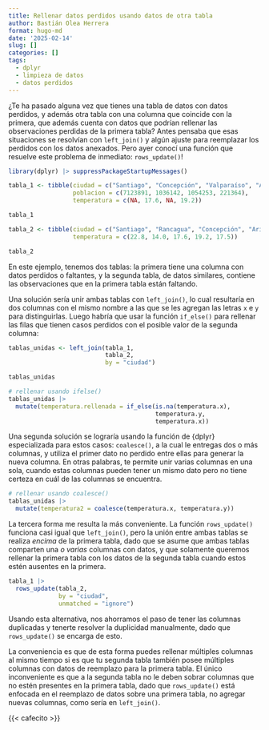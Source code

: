 ```yaml
---
title: Rellenar datos perdidos usando datos de otra tabla
author: Bastián Olea Herrera
format: hugo-md
date: '2025-02-14'
slug: []
categories: []
tags:
  - dplyr
  - limpieza de datos
  - datos perdidos
---
```


¿Te ha pasado alguna vez que tienes una tabla de datos con datos perdidos, y además otra tabla con una columna que coincide con la primera, que además cuenta con datos que podrían rellenar las observaciones perdidas de la primera tabla? Antes pensaba que esas situaciones se resolvían con `left_join()` y algún ajuste para reemplazar los perdidos con los datos anexados. Pero ayer conocí una función que resuelve este problema de inmediato: `rows_update()`!

```r
library(dplyr) |> suppressPackageStartupMessages()

tabla_1 <- tibble(ciudad = c("Santiago", "Concepción", "Valparaíso", "Arica"),
                  poblacion = c(7123891, 1036142, 1054253, 221364),
                  temperatura = c(NA, 17.6, NA, 19.2))

tabla_1

tabla_2 <- tibble(ciudad = c("Santiago", "Rancagua", "Concepción", "Arica", "Valparaíso"),
                  temperatura = c(22.8, 14.0, 17.6, 19.2, 17.5))

tabla_2
```

En este ejemplo, tenemos dos tablas: la primera tiene una columna con datos perdidos o faltantes, y la segunda tabla, de datos similares, contiene las observaciones que en la primera tabla están faltando.

Una solución sería unir ambas tablas con `left_join()`, lo cual resultaría en dos columnas con el mismo nombre a las que se les agregan las letras `x` e `y` para distinguirlas. Luego habría que usar la función `if_else()` para rellenar las filas que tienen casos perdidos con el posible valor de la segunda columna:

```r
tablas_unidas <- left_join(tabla_1, 
                           tabla_2,
                           by = "ciudad")

tablas_unidas

# rellenar usando ifelse()
tablas_unidas |>
  mutate(temperatura.rellenada = if_else(is.na(temperatura.x), 
                                         temperatura.y, 
                                         temperatura.x))
```

Una segunda solución se lograría usando la función de {dplyr} especializada para estos casos: `coalesce()`, a la cual le entregas dos o más columnas, y utiliza el primer dato no perdido entre ellas para generar la nueva columna. En otras palabras, te permite unir varias columnas en una sola, cuando estas columnas pueden tener un mismo dato pero no tiene certeza en cuál de las columnas se encuentra.

```r
# rellenar usando coalesce()
tablas_unidas |> 
  mutate(temperatura2 = coalesce(temperatura.x, temperatura.y))
```

La tercera forma me resulta la más conveniente. La función `rows_update()` funciona casi igual que `left_join()`, pero la unión entre ambas tablas se realiza _encima_ de la primera tabla, dado que se asume que ambas tablas comparten una _o varias_ columnas con datos, y que solamente queremos rellenar la primera tabla con los datos de la segunda tabla cuando estos estén ausentes en la primera.

```r
tabla_1 |> 
  rows_update(tabla_2, 
              by = "ciudad", 
              unmatched = "ignore")
```

Usando esta alternativa, nos ahorramos el paso de tener las columnas duplicadas y tenerte resolver la duplicidad manualmente, dado que `rows_update()` se encarga de esto.

La conveniencia es que de esta forma puedes rellenar múltiples columnas al mismo tiempo si es que tu segunda tabla también posee múltiples columnas con datos de reemplazo para la primera tabla. El único inconveniente es que a la segunda tabla no le deben sobrar columnas que no estén presentes en la primera tabla, dado que `rows_update()` está enfocada en el reemplazo de datos sobre una primera tabla, no agregar nuevas columnas, como sería en `left_join()`.

{{< cafecito >}}